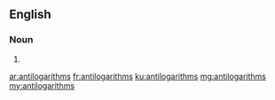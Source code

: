 ==English==

===Noun===
{{head|en|noun plural form}}

# {{plural of|antilogarithm|lang=en}}

[[ar:antilogarithms]]
[[fr:antilogarithms]]
[[ku:antilogarithms]]
[[mg:antilogarithms]]
[[my:antilogarithms]]